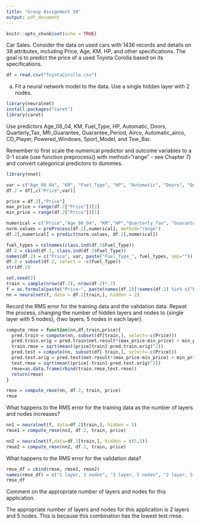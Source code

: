 ```yaml
---
title: "Group Assignment 10"
output: pdf_document
---
```


```r
knitr::opts_chunk$set(echo = TRUE)
```

Car Sales. Consider the data on used cars with 1436 records and details on 38 attributes, including Price, Age, KM, HP, and other specifications. The goal is to predict the price of a used Toyota Corolla based on its specifications.

```r
df = read.csv("ToyotaCorolla.csv")
```

a. Fit a neural network model to the data. Use a single hidden layer with 2 nodes.

```r
library(neuralnet)
install.packages("caret")
library(caret)
```

Use predictors Age_08_04, KM, Fuel_Type, HP, Automatic, Doors, Quarterly_Tax, Mfr_Guarantee, Guarantee_Period, Airco, Automatic_airco, CD_Player, Powered_Windows, Sport_Model, and Tow_Bar.

Remember to first scale the numerical predictor and outcome variables to a 0-1 scale (use function preprocess() with method=“range” - see Chapter 7) and convert categorical predictors to dummies.

```r
library(nnet)

var = c("Age_08_04", "KM", "Fuel_Type", "HP", "Automatic", "Doors", "Quarterly_Tax", "Mfr_Guarantee", "Guarantee_Period", "Airco", "Automatic_airco", "CD_Player", "Powered_Windows", "Sport_Model", "Tow_Bar")
df.2 = df[,c("Price",var)]

price = df.2[,"Price"]
max_price = range(df.2["Price"])[2]
min_price = range(df.2["Price"])[1]

numerical = c("Price","Age_08_04", "KM","HP","Quarterly_Tax", "Guarantee_Period", "Doors")
norm.values = preProcess(df.2[,numerical], method="range")
df.2[,numerical] = predict(norm.values, df.2[,numerical])
```

```r
fuel_types = colnames(class.ind(df.2$Fuel_Type))
df.2 = cbind(df.2, class.ind(df.2$Fuel_Type))
names(df.2) = c("Price", var, paste("Fuel_Type_", fuel_types, sep=""))
df.2 = subset(df.2, select = -c(Fuel_Type))
str(df.2)
```

```r
set.seed(2)
train = sample(nrow(df.2), nrow(df.2)*.7)
f = as.formula(paste("Price~", paste(names(df.2)[!names(df.2) %in% c("Price")], collapse ="+")))
nn = neuralnet(f, data = df.2[train,], hidden = 2)
```

Record the RMS error for the training data and the validation data. Repeat the process, changing the number of hidden layers and nodes to {single layer with 5 nodes}, {two layers, 5 nodes in each layer}.

```r
compute_rmse = function(nn,df,train,price){
  pred.train = compute(nn, subset(df[train,], select=-c(Price)))
  pred.train.orig = pred.train$net.result*(max_price-min_price) + min_price
  train.rmse = sqrt(mean((price[train]-pred.train.orig)^2))
  pred.test = compute(nn, subset(df[-train,], select=-c(Price)))
  pred.test.orig = pred.test$net.result*(max_price-min_price) + min_price
  test.rmse = sqrt(mean((price[-train]-pred.test.orig)^2))
  rmse=as.data.frame(rbind(train.rmse,test.rmse))
  return(rmse)
}

rmse = compute_rmse(nn, df.2, train, price)
rmse
```

What happens to the RMS error for the training data as the number of layers and nodes increases?

```r
nn1 = neuralnet(f, data=df.2[train,], hidden = 5)
rmse1 = compute_rmse(nn1, df.2, train, price)

nn2 = neuralnet(f,data=df.2[train,], hidden = c(5,5))
rmse2 = compute_rmse(nn2, df.2, train, price)
```

What happens to the RMS error for the validation data?

```r
rmse_df = cbind(rmse, rmse1, rmse2)
names(rmse_df) = c("1 layer, 2 nodes", "1 layer, 5 nodes", "2 layer, 5 nodes")
rmse_df
```

Comment on the appropriate number of layers and nodes for this application.

The appropriate number of layers and nodes for this application is 2 layers and 5 nodes. This is because this combination has the lowest test.rmse.
